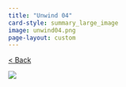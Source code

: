 ```yaml
---
title: "Unwind 04"
card-style: summary_large_image
image: unwind04.png
page-layout: custom
---
```


[\< Back](index.qmd){.btn .btn-secondary .btn role="button"}

![](unwind04.png){.full-art-display}
